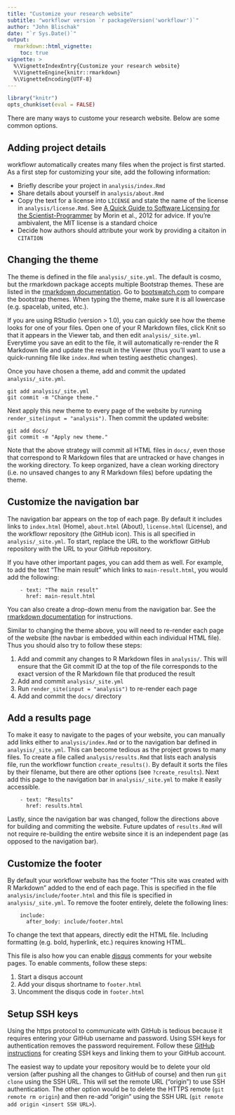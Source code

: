 ```yaml
---
title: "Customize your research website"
subtitle: "workflowr version `r packageVersion('workflowr')`"
author: "John Blischak"
date: "`r Sys.Date()`"
output:
  rmarkdown::html_vignette:
    toc: true
vignette: >
  %\VignetteIndexEntry{Customize your research website}
  %\VignetteEngine{knitr::rmarkdown}
  %\VignetteEncoding{UTF-8}
---
```


```r
library("knitr")
opts_chunk$set(eval = FALSE)
```

There are many ways to custome your research website. Below are some common
options.

## Adding project details

workflowr automatically creates many files when the project is first started. As
a first step for customizing your site, add the following information:

* Briefly describe your project in `analysis/index.Rmd`
* Share details about yourself in `analysis/about.Rmd`
* Copy the text for a license into `LICENSE` and state the name of the license in `analysis/license.Rmd`. See [A Quick Guide to Software Licensing for the Scientist-Programmer](http://journals.plos.org/ploscompbiol/article?id=10.1371/journal.pcbi.1002598) by Morin et al., 2012 for advice. If you're ambivalent, the MIT license is a standard choice
* Decide how authors should attribute your work by providing a citaiton in `CITATION`

## Changing the theme

The theme is defined in the file `analysis/_site.yml`. The default is cosmo, but
the rmarkdown package accepts multiple Bootstrap themes. These are listed in the
[rmarkdown documentation][rmd-themes]. Go to 
[bootswatch.com](http://bootswatch.com/) to compare the bootstrap themes. When
typing the theme, make sure it is all lowercase (e.g. spacelab, united, etc.).

If you are using RStudio (version > 1.0), you can quickly see how the theme
looks for one of your files. Open one of your R Markdown files, click Knit so
that it appears in the Viewer tab, and then edit `analysis/_site.yml`. Everytime
you save an edit to the file, it will automatically re-render the R Markdown
file and update the result in the Viewer (thus you'll want to use a
quick-running file like `index.Rmd` when testing aesthetic changes).

Once you have chosen a theme, add and commit the updated `analysis/_site.yml`.

```
git add analysis/_site.yml
git commit -m "Change theme."
```

Next apply this new theme to every page of the website by running `render_site(input = "analysis")`. Then commit the updated website:

```
git add docs/
git commit -m "Apply new theme."
```

Note that the above strategy will commit all HTML files in `docs/`, even those
that correspond to R Markdown files that are untracked or have changes in the
working directory. To keep organized, have a clean working directory (i.e. no
unsaved changes to any R Markdown files) before updating the theme.

[rmd-themes]: http://rmarkdown.rstudio.com/html_document_format.html#appearance_and_style

## Customize the navigation bar

The navigation bar appears on the top of each page. By default it includes links
to `index.html` (Home), `about.html` (About), `license.html` (License), and the 
workflowr repository (the GitHub icon). This is all specified in
`analysis/_site.yml`. To start, replace the URL to the workflowr GitHub
repository with the URL to your GitHub repository.

If you have other important pages, you can add them as well. For example, to add
the text "The main result" which links to `main-result.html`, you would add the
following:

```
    - text: "The main result"
      href: main-result.html
```

You can also create a drop-down menu from the navigation bar. See the [rmarkdown
documentation][navbar] for instructions.

Similar to changing the theme above, you will need to re-render each page of the
website (the navbar is embedded within each individual HTML file). Thus you
should also try to follow these steps:

1. Add and commit any changes to R Markdown files in `analysis/`. This will ensure that the Git commit ID at the top of the file corresponds to the exact version of the R Markdown file that produced the result
1. Add and commit `analysis/_site.yml`
1. Run `render_site(input = "analysis")` to re-render each page
1. Add and commit the `docs/` directory

[navbar]: http://rmarkdown.rstudio.com/rmarkdown_websites.html#site_navigation

## Add a results page

To make it easy to navigate to the pages of your website, you can manually add
links either to `analysis/index.Rmd` or to the navigation bar defined in
`analysis/_site.yml`. This can become tedious as the project grows to many
files. To create a file called `analysis/results.Rmd` that lists each analysis
file, run the workflowr function `create_results()`. By default it sorts the 
files by their filename, but there are other options (see `?create_results`). 
Next add this page to the navigation bar in `analysis/_site.yml` to make it
easily accessible.

```
    - text: "Results"
      href: results.html
```

Lastly, since the navigation bar was changed, follow the directions above for 
building and commiting the website. Future updates of `results.Rmd` will not
require re-building the entire website since it is an independent page (as
opposed to the navigation bar).

## Customize the footer

By default your workflowr website has the footer "This site was created with R
Markdown" added to the end of each page. This is specified in the file `analysis/include/footer.html` and this file is specified in `analysis/_site.yml`. To remove the footer entirely, delete the following lines:

```
    include:
      after_body: include/footer.html
```

To change the text that appears, directly edit the HTML file. Including
formatting (e.g. bold, hyperlink, etc.) requires knowing HTML.

This file is also how you can enable [disqus](https://disqus.com/) comments for
your website pages. To enable comments, follow these steps:

1. Start a disqus account
1. Add your disqus shortname to `footer.html`
1. Uncomment the disqus code in `footer.html`

## Setup SSH keys

Using the https protocol to communicate with GitHub is tedious because it
requires entering your GitHub username and password. Using SSH keys for
authentication removes the password requirement. Follow these [GitHub
instructions][ssh] for creating SSH keys and linking them to your GitHub
account.

The easiest way to update your repository would be to delete your old version
(after pushing all the changes to GitHub of course) and then run `git clone` 
using the SSH URL. This will set the remote URL ("origin") to use SSH 
authentication. The other option would be to delete the HTTPS remote (`git
remote rm origin`) and then re-add "origin" using the SSH URL (`git remote add
origin <insert SSH URL>`).

[ssh]: https://help.github.com/articles/generating-an-ssh-key/
